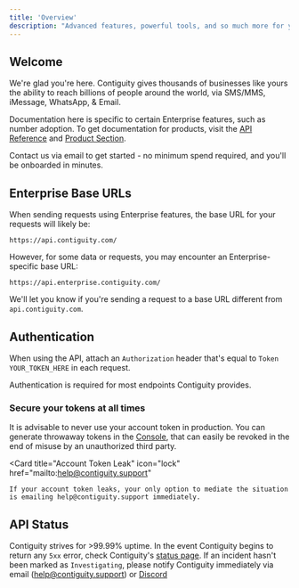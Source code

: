 ```yaml
---
title: 'Overview'
description: "Advanced features, powerful tools, and so much more for your enterprise. "
---
```


## Welcome
We're glad you're here. Contiguity gives thousands of businesses like yours the ability to reach billions of people around the world, via SMS/MMS, iMessage, WhatsApp, & Email. 

Documentation here is specific to certain Enterprise features, such as number adoption. To get documentation for products, visit the [API Reference](/api-reference) and [Product Section](/introduction).

<CardGroup cols={1}>
  <Card
    title="Not an Enterprise customer?"
    icon="user-plus"
    href="mailto:help@contiguity.support"
  >
    Contact us via email to get started - no minimum spend required, and you'll be onboarded in minutes.
  </Card>
</CardGroup>


## Enterprise Base URLs
When sending requests using Enterprise features, the base URL for your requests will likely be:
```
https://api.contiguity.com/
```

However, for some data or requests, you may encounter an Enterprise-specific base URL:

```
https://api.enterprise.contiguity.com/
```


We'll let you know if you're sending a request to a base URL different from `api.contiguity.com`.

## Authentication
When using the API, attach an `Authorization` header that's equal to `Token YOUR_TOKEN_HERE` in each request.

<Note>
    Authentication is required for most endpoints Contiguity provides.
</Note>

### Secure your tokens at all times
It is advisable to never use your account token in production. You can generate throwaway tokens in the [Console](https://console.contiguity.com/), that can easily be revoked in the end of misuse by an unauthorized third party.

<Card
    title="Account Token Leak"
    icon="lock"
    href="mailto:help@contiguity.support"
  >
    If your account token leaks, your only option to mediate the situation is emailing help@contiguity.support immediately.
</Card>

## API Status
Contiguity strives for >99.99% uptime. In the event Contiguity begins to return any `5xx` error, check Contiguity's [status page](https://status.contiguity.com). If an incident hasn't been marked as `Investigating`, please notify Contiguity immediately via email (help@contiguity.support) or [Discord](https://discord.gg/pCuTaY84Vy)


<Snippet />